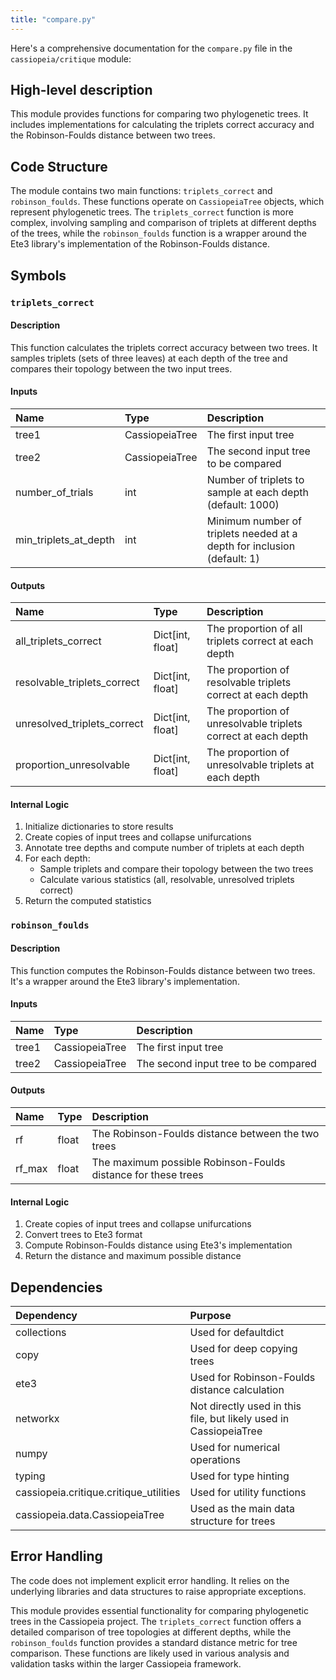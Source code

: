 ```yaml
---
title: "compare.py"
---
```


Here's a comprehensive documentation for the `compare.py` file in the `cassiopeia/critique` module:

## High-level description
This module provides functions for comparing two phylogenetic trees. It includes implementations for calculating the triplets correct accuracy and the Robinson-Foulds distance between two trees.

## Code Structure
The module contains two main functions: `triplets_correct` and `robinson_foulds`. These functions operate on `CassiopeiaTree` objects, which represent phylogenetic trees. The `triplets_correct` function is more complex, involving sampling and comparison of triplets at different depths of the trees, while the `robinson_foulds` function is a wrapper around the Ete3 library's implementation of the Robinson-Foulds distance.

## Symbols

### `triplets_correct`
#### Description
This function calculates the triplets correct accuracy between two trees. It samples triplets (sets of three leaves) at each depth of the tree and compares their topology between the two input trees.

#### Inputs
| Name | Type | Description |
|:-----|:-----|:------------|
| tree1 | CassiopeiaTree | The first input tree |
| tree2 | CassiopeiaTree | The second input tree to be compared |
| number_of_trials | int | Number of triplets to sample at each depth (default: 1000) |
| min_triplets_at_depth | int | Minimum number of triplets needed at a depth for inclusion (default: 1) |

#### Outputs
| Name | Type | Description |
|:-----|:-----|:------------|
| all_triplets_correct | Dict[int, float] | The proportion of all triplets correct at each depth |
| resolvable_triplets_correct | Dict[int, float] | The proportion of resolvable triplets correct at each depth |
| unresolved_triplets_correct | Dict[int, float] | The proportion of unresolvable triplets correct at each depth |
| proportion_unresolvable | Dict[int, float] | The proportion of unresolvable triplets at each depth |

#### Internal Logic
1. Initialize dictionaries to store results
2. Create copies of input trees and collapse unifurcations
3. Annotate tree depths and compute number of triplets at each depth
4. For each depth:
   - Sample triplets and compare their topology between the two trees
   - Calculate various statistics (all, resolvable, unresolved triplets correct)
5. Return the computed statistics

### `robinson_foulds`
#### Description
This function computes the Robinson-Foulds distance between two trees. It's a wrapper around the Ete3 library's implementation.

#### Inputs
| Name | Type | Description |
|:-----|:-----|:------------|
| tree1 | CassiopeiaTree | The first input tree |
| tree2 | CassiopeiaTree | The second input tree to be compared |

#### Outputs
| Name | Type | Description |
|:-----|:-----|:------------|
| rf | float | The Robinson-Foulds distance between the two trees |
| rf_max | float | The maximum possible Robinson-Foulds distance for these trees |

#### Internal Logic
1. Create copies of input trees and collapse unifurcations
2. Convert trees to Ete3 format
3. Compute Robinson-Foulds distance using Ete3's implementation
4. Return the distance and maximum possible distance

## Dependencies
| Dependency | Purpose |
|:-----------|:--------|
| collections | Used for defaultdict |
| copy | Used for deep copying trees |
| ete3 | Used for Robinson-Foulds distance calculation |
| networkx | Not directly used in this file, but likely used in CassiopeiaTree |
| numpy | Used for numerical operations |
| typing | Used for type hinting |
| cassiopeia.critique.critique_utilities | Used for utility functions |
| cassiopeia.data.CassiopeiaTree | Used as the main data structure for trees |

## Error Handling
The code does not implement explicit error handling. It relies on the underlying libraries and data structures to raise appropriate exceptions.

This module provides essential functionality for comparing phylogenetic trees in the Cassiopeia project. The `triplets_correct` function offers a detailed comparison of tree topologies at different depths, while the `robinson_foulds` function provides a standard distance metric for tree comparison. These functions are likely used in various analysis and validation tasks within the larger Cassiopeia framework.